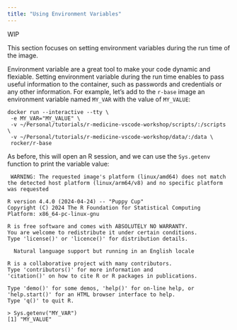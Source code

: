 ```yaml
---
title: "Using Environment Variables"
---
```

WIP

This section focuses on setting environment variables during the run time of the image.

Environment variable are a great tool to make your code dynamic and flexiable. Setting environment variable during the run time enables to pass useful information to the container, such as passwords and credentials or any other information. For example, let's add to the `r-base` image an environment variable named `MY_VAR` with the value of `MY_VALUE`:

```shell
docker run --interactive --tty \
 -e MY_VAR="MY_VALUE" \
 -v ~/Personal/tutorials/r-medicine-vscode-workshop/scripts/:/scripts \
 -v ~/Personal/tutorials/r-medicine-vscode-workshop/data/:/data \
 rocker/r-base
```
As before, this will open an R session, and we can use the `Sys.getenv` function to print the variable value:

```shell
 WARNING: The requested image's platform (linux/amd64) does not match the detected host platform (linux/arm64/v8) and no specific platform was requested

R version 4.4.0 (2024-04-24) -- "Puppy Cup"
Copyright (C) 2024 The R Foundation for Statistical Computing
Platform: x86_64-pc-linux-gnu

R is free software and comes with ABSOLUTELY NO WARRANTY.
You are welcome to redistribute it under certain conditions.
Type 'license()' or 'licence()' for distribution details.

  Natural language support but running in an English locale

R is a collaborative project with many contributors.
Type 'contributors()' for more information and
'citation()' on how to cite R or R packages in publications.

Type 'demo()' for some demos, 'help()' for on-line help, or
'help.start()' for an HTML browser interface to help.
Type 'q()' to quit R.

> Sys.getenv("MY_VAR")
[1] "MY_VALUE"

```

